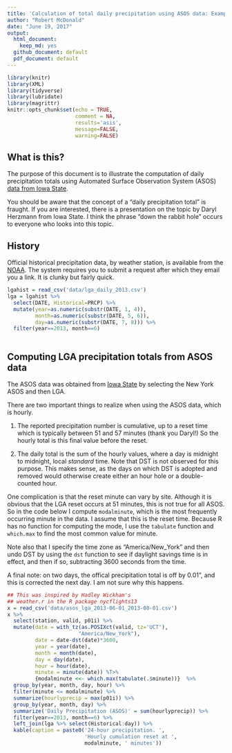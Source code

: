 ```yaml
---
title: 'Calculation of total daily precipitation using ASOS data: Example'
author: "Robert McDonald"
date: "June 19, 2017"
output:
  html_document:
    keep_md: yes
  github_document: default
  pdf_document: default
---
```


```r
library(knitr)
library(XML)
library(tidyverse)
library(lubridate)
library(magrittr)
knitr::opts_chunk$set(echo = TRUE,
                      comment = NA, 
                      results='asis', 
                      message=FALSE,
                      warning=FALSE)
```
## What is this?

The purpose of this document is to illustrate the computation of
daily precipitation totals using Automated Surface Observation
System (ASOS) [data from Iowa
State](https://mesonet.agron.iastate.edu/ASOS/).

You should be aware that the concept of a "daily precipitation
total" is fraught. If you are interested, there is a presentation on
the topic by Daryl Herzmann from Iowa State. I think the phrase
"down the rabbit hole" occurs to everyone who looks into this topic.

## History

Official historical precipitation data, by weather station, is
available from the [NOAA](https://www.ncdc.noaa.gov/cdo-web/). The
system requires you to submit a request after which they email you a
link. It is clunky but fairly quick.

```r
lgahist = read_csv('data/lga_daily_2013.csv')
lga = lgahist %>% 
  select(DATE, Historical=PRCP) %>% 
  mutate(year=as.numeric(substr(DATE, 1, 4)), 
         month=as.numeric(substr(DATE, 5, 6)), 
         day=as.numeric(substr(DATE, 7, 8))) %>% 
  filter(year==2013, month==6)
  

```

## Computing LGA precipitation totals from ASOS data 

The ASOS data was obtained from [Iowa
State](https://mesonet.agron.iastate.edu/request/download.phtml?network=NY_ASOS)
by selecting the New York ASOS and then LGA.

<!-- https://mesonet.agron.iastate.edu/cgi-bin/request/asos.py?station=LGA&data=all&year1=2013&month1=5&day1=30&year2=2013&month2=8&day2=1&tz=Etc%2FUTC&format=comma&latlon=no&direct=no&report_type=1&report_type=2 -->

There are two important things to realize when using the ASOS data, which is hourly.

1. The reported precipitation number is cumulative, up to a reset time which is typically between 51 and 57 minutes (thank you Daryl!) So the hourly total is this final value before the reset.

2. The daily total is the sum of the hourly values, where a day is
midnight to midnight, local *standard* time. Note that DST is not
observed for this purpose. This makes sense, as the days on which
DST is adopted and removed would otherwise create either an hour
hole or a double-counted hour.

One complication is that the reset minute can vary by site. Although
it is obvious that the LGA reset occurs at 51 minutes, this is not 
true for all ASOS. So in the code below I compute `modalminute`,
which is the most frequently occurring minute in the data. I assume 
that this is the reset time. Because R has no function for computing
the mode, I use the `tabulate` function and `which.max` to find the
most common value for minute.

Note also that I specify the time zone as "America/New_York" and
then undo DST by using the `dst` function to see if daylight savings
time is in effect, and then if so, subtracting 3600 seconds from the
time.

A final note: on two days, the offical precipitation total is off by
0.01", and this is corrected the next day. I am not sure why this
happens.

```r
## This was inspired by Hadley Wickham's 
## weather.r in the R package nycflights13
x = read_csv('data/asos_lga_2013-06-01_2013-08-01.csv')
x %>% 
  select(station, valid, p01i) %>% 
  mutate(date = with_tz(as.POSIXct(valid, tz='UCT'),
                       "America/New_York"),
         date = date-dst(date)*3600,
         year = year(date),
         month = month(date),
         day = day(date),
         hour = hour(date),
         minute = minute(date)) %T>% 
         {modalminute <<- which.max(tabulate(.$minute))}  %>% 
  group_by(year, month, day, hour) %>% 
  filter(minute <= modalminute) %>% 
  summarize(hourlyprecip = max(p01i)) %>% 
  group_by(year, month, day) %>% 
  summarize('Daily Precipitation (ASOS)' = sum(hourlyprecip)) %>% 
  filter(year==2013, month==6) %>% 
  left_join(lga %>% select(Historical:day)) %>% 
  kable(caption = paste0('24-hour precipitation. ',
                         'Hourly cumulation reset at ', 
                         modalminute, ' minutes'))
  
```

  